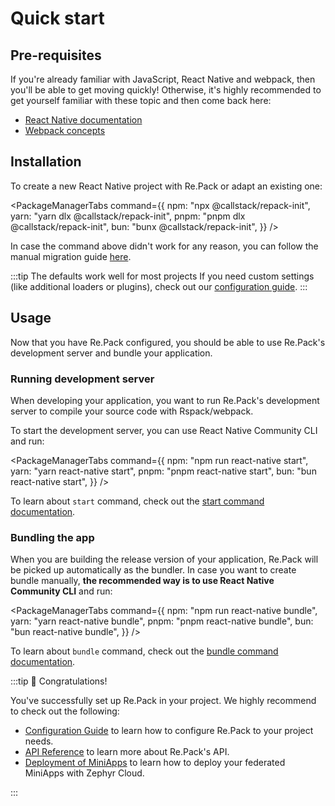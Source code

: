 
# Quick start

## Pre-requisites

If you're already familiar with JavaScript, React Native and webpack, then you'll be able to get moving quickly! Otherwise, it's highly recommended to get yourself familiar with these topic and then come back here:

- [React Native documentation](https://reactnative.dev/)
- [Webpack concepts](https://webpack.js.org/concepts/)

## Installation

To create a new React Native project with Re.Pack or adapt an existing one:

<PackageManagerTabs command={{
  npm: "npx @callstack/repack-init",
  yarn: "yarn dlx @callstack/repack-init",
  pnpm: "pnpm dlx @callstack/repack-init",
  bun: "bunx @callstack/repack-init",
}} />

In case the command above didn't work for any reason, you can follow the manual migration guide [here](/docs/migration-guides/metro).

:::tip The defaults work well for most projects
If you need custom settings (like additional loaders or plugins), check out our [configuration guide](/docs/guides/configuration).
:::

## Usage

Now that you have Re.Pack configured, you should be able to use Re.Pack's development server and bundle your application.

### Running development server

When developing your application, you want to run Re.Pack's development server to compile your source code with Rspack/webpack.

To start the development server, you can use React Native Community CLI and run:

<PackageManagerTabs command={{
  npm: "npm run react-native start",
  yarn: "yarn react-native start",
  pnpm: "pnpm react-native start",
  bun: "bun react-native start",
}} />

To learn about `start` command, check out the [start command documentation](/api/cli/start.mdx).

### Bundling the app

When you are building the release version of your application, Re.Pack will be picked up automatically as the bundler. In case you want to create bundle manually, **the recommended way is to use React Native Community CLI** and run:

<PackageManagerTabs command={{
  npm: "npm run react-native bundle",
  yarn: "yarn react-native bundle",
  pnpm: "pnpm react-native bundle",
  bun: "bun react-native bundle",
}} />

To learn about `bundle` command, check out the [bundle command documentation](/api/cli/bundle.mdx).

:::tip 🎉 Congratulations!

You've successfully set up Re.Pack in your project. We highly recommend to check out the following:

- [Configuration Guide](/docs/guides/configuration) to learn how to configure Re.Pack to your project needs.
- [API Reference](/api/) to learn more about Re.Pack's API.
- [Deployment of MiniApps](/docs/guides/deploy) to learn how to deploy your federated MiniApps with Zephyr Cloud.

:::
